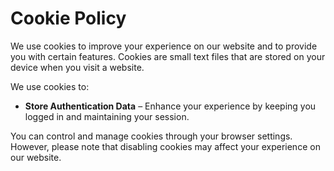 # Cookie Policy

We use cookies to improve your experience on our website and to provide you with certain features. Cookies are small text files that are stored on your device when you visit a website.

We use cookies to:

* **Store Authentication Data** – Enhance your experience by keeping you logged in and maintaining your session.

You can control and manage cookies through your browser settings. However, please note that disabling cookies may affect your experience on our website.
